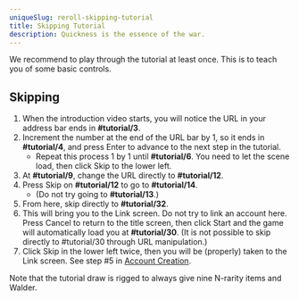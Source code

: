 ```yaml
---
uniqueSlug: reroll-skipping-tutorial
title: Skipping Tutorial
description: Quickness is the essence of the war.
---
```


We recommend to play through the tutorial at least once. This is to teach you of some basic controls.

## Skipping

1. When the introduction video starts, you will notice the URL in your address bar ends in **#tutorial/3**.
1. Increment the number at the end of the URL bar by 1, so it ends in **#tutorial/4**, and press Enter to advance to the next step in the tutorial.
    - Repeat this process 1 by 1 until **#tutorial/6**. You need to let the scene load, then click Skip to the lower left.
1. At **#tutorial/9**, change the URL directly to **#tutorial/12**.
1. Press Skip on **#tutorial/12** to go to **#tutorial/14**. 
    - (Do not try going to **#tutorial/13**.) 
1. From here, skip directly to **#tutorial/32**.
1. This will bring you to the Link screen. Do not try to link an account here. Press Cancel to return to the title screen, then click Start and the game will automatically load you at **#tutorial/30**. (It is not possible to skip directly to #tutorial/30 through URL manipulation.)
1. Click Skip in the lower left twice, then you will be (properly) taken to the Link screen. See step #5 in [Account Creation](/guide/reroll-account-creation).

<Callout type="warning">
    Note that the tutorial draw is rigged to always give nine N-rarity items and Walder.
</Callout>